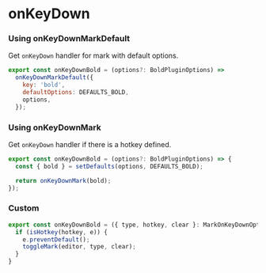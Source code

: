 
<Meta title="API/onKeyDown" />

# onKeyDown

### Using onKeyDownMarkDefault

Get `onKeyDown` handler for mark with default options.

```js
export const onKeyDownBold = (options?: BoldPluginOptions) =>
  onKeyDownMarkDefault({
    key: 'bold',
    defaultOptions: DEFAULTS_BOLD,
    options,
  });
```

### Using onKeyDownMark

Get `onKeyDown` handler if there is a hotkey defined.

```js
export const onKeyDownBold = (options?: BoldPluginOptions) => {
  const { bold } = setDefaults(options, DEFAULTS_BOLD);

  return onKeyDownMark(bold);
});
```

### Custom

```js
export const onKeyDownBold = ({ type, hotkey, clear }: MarkOnKeyDownOptions) => (e: any, editor: TEditor) => {
  if (isHotkey(hotkey, e)) {
    e.preventDefault();
    toggleMark(editor, type, clear);
  }
}
```